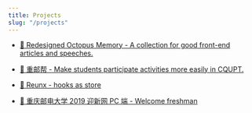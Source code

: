 ```yaml
---
title: Projects
slug: "/projects"
---
```


- [🐙 Redesigned Octopus Memory - A collection for good front-end articles and speeches.](https://github.com/ahabhgk/redesigned-octopus-memory)

- [🥳 重邮帮 - Make students participate activities more easily in CQUPT.](https://github.com/RedrockTeam/cqupt-help)

- [🐧 Reunx - hooks as store](https://github.com/ahabhgk/reunx)

- [🏫 重庆邮电大学 2019 迎新网 PC 端 - Welcome freshman](https://github.com/RedrockTeam/welcome-2019-PC)
